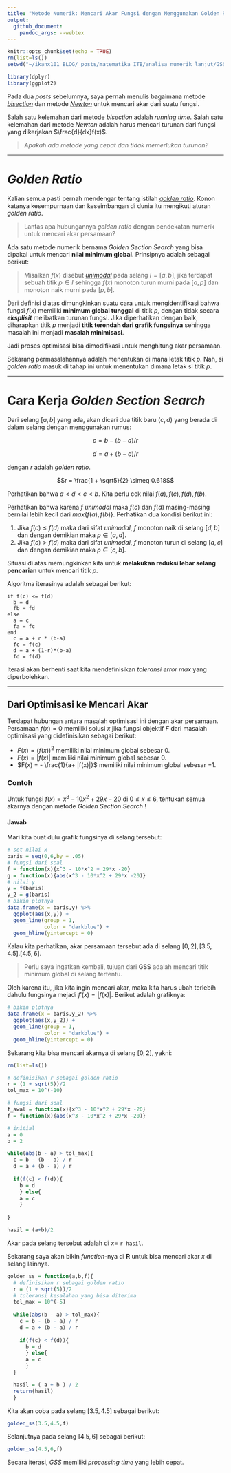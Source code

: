 ```yaml
---
title: "Metode Numerik: Mencari Akar Fungsi dengan Menggunakan Golden Ratio"
output: 
  github_document:
    pandoc_args: --webtex
---
```


```r
knitr::opts_chunk$set(echo = TRUE)
rm(list=ls())
setwd("~/ikanx101 BLOG/_posts/matematika ITB/analisa numerik lanjut/GSS")

library(dplyr)
library(ggplot2)
```

Pada dua _posts_ sebelumnya, saya pernah menulis bagaimana metode [_bisection_](https://ikanx101.com/blog/metode-bisection/) dan metode [_Newton_](https://ikanx101.com/blog/newton_method/) untuk mencari akar dari suatu fungsi.

Salah satu kelemahan dari metode _bisection_ adalah _running time_. Salah satu kelemahan dari metode _Newton_ adalah harus mencari turunan dari fungsi yang dikerjakan $\frac{d}{dx}f(x)$.

> _Apakah ada metode yang cepat dan tidak memerlukan turunan?_

---

# _Golden Ratio_

Kalian semua pasti pernah mendengar tentang istilah [_golden ratio_](https://en.wikipedia.org/wiki/Golden_ratio). Konon katanya kesempurnaan dan keseimbangan di dunia itu mengikuti aturan _golden ratio_.

> Lantas apa hubungannya _golden ratio_ dengan pendekatan numerik untuk mencari akar persamaan?

Ada satu metode numerik bernama _Golden Section Search_ yang bisa dipakai untuk mencari __nilai minimum global__. Prinsipnya adalah sebagai berikut:

> Misalkan $f(x)$ disebut [_unimodal_](https://id.wikipedia.org/wiki/Modus_(statistika)) pada selang $I = [a,b]$, jika terdapat sebuah titik $p \in I$ sehingga $f(x)$ monoton turun murni pada $[a,p]$ dan monoton naik murni pada $[p,b]$.

Dari definisi diatas dimungkinkan suatu cara untuk mengidentifikasi bahwa fungsi $f(x)$ memiliki __minimum global tunggal__ di titik $p$, dengan tidak secara ___eksplisit___ melibatkan turunan fungsi. Jika diperhatikan dengan baik, diharapkan titik $p$ menjadi __titik terendah dari grafik fungsinya__ sehingga masalah ini menjadi __masalah minimisasi__.

Jadi proses optimisasi bisa dimodifikasi untuk menghitung akar persamaan.

Sekarang permasalahannya adalah menentukan di mana letak titik $p$. Nah, si _golden ratio_ masuk di tahap ini untuk menentukan dimana letak si titik $p$.

---

# Cara Kerja _Golden Section Search_

Dari selang $[a,b]$ yang ada, akan dicari dua titik baru $(c,d)$ yang berada di dalam selang dengan menggunakan rumus:

$$c = b - (b - a) / r$$

$$d = a + (b - a) / r$$

dengan $r$ adalah _golden ratio_.

$$r = \frac{1 + \sqrt5}{2} \simeq 0.618$$

Perhatikan bahwa $a < d < c < b$. Kita perlu cek nilai $f(a), f(c), f(d), f(b)$.

Perhatikan bahwa karena $f$ _unimodal_ maka $f(c)$ dan $f(d)$ masing-masing bernilai lebih kecil dari $max \{ f(a) , f(b) \}$. Perhatikan dua kondisi berikut ini:

1. Jika $f(c) \leq f(d)$ maka dari sifat _unimodal_, $f$ monoton naik di selang $[d,b]$ dan dengan demikian maka $p \in [a,d]$.
1. Jika $f(c) > f(d)$ maka dari sifat _unimodal_, $f$ monoton turun di selang $[a,c]$ dan dengan demikian maka $p \in [c,b]$.

Situasi di atas memungkinkan kita untuk __melakukan reduksi lebar selang pencarian__ untuk mencari titik $p$.

Algoritma iterasinya adalah sebagai berikut:

```
if f(c) <= f(d)
  b = d
  fb = fd
else
  a = c
  fa = fc
end
  c = a + r * (b-a) 
  fc = f(c) 
  d = a + (1-r)*(b-a) 
  fd = f(d)
```

Iterasi akan berhenti saat kita mendefinisikan _toleransi error max_ yang diperbolehkan. 

---

## Dari Optimisasi ke Mencari Akar

Terdapat hubungan antara masalah optimisasi ini dengan akar persamaan. Persamaan $f(x) = 0$ memiliki solusi $x$ jika fungsi objektif $F$ dari masalah optimisasi yang didefinisikan sebagai berikut:

- $F(x) = (f(x))^2$ memiliki nilai minimum global sebesar $0$.
- $F(x) = |f(x)|$ memiliki nilai minimum global sebesar $0$.
- $F(x) = - \frac{1}{a+ |f(x)|}$ memiliki nilai minimum global sebesar $-1$.


### Contoh {-}

Untuk fungsi $f(x) = x^3 - 10x^2 + 29x -20$ di $0 \leq x \leq 6$, tentukan semua akarnya dengan metode _Golden Section Search_ !

#### Jawab {-}

Mari kita buat dulu grafik fungsinya di selang tersebut:

```r
# set nilai x
baris = seq(0,6,by = .05)
# fungsi dari soal
f = function(x){x^3 - 10*x^2 + 29*x -20}
g = function(x){abs(x^3 - 10*x^2 + 29*x -20)}
# nilai y
y = f(baris)
y_2 = g(baris)
# bikin plotnya
data.frame(x = baris,y) %>% 
  ggplot(aes(x,y)) +
  geom_line(group = 1,
            color = "darkblue") +
  geom_hline(yintercept = 0)
```

Kalau kita perhatikan, akar persamaan tersebut ada di selang $[0,2],[3.5,4.5].[4.5,6]$.

> Perlu saya ingatkan kembali, tujuan dari __GSS__ adalah mencari titik minimum global di selang tertentu.

Oleh karena itu, jika kita ingin mencari akar, maka kita harus ubah terlebih dahulu fungsinya mejadi $f'(x) = |f(x)|$. Berikut adalah grafiknya:

```r
# bikin plotnya
data.frame(x = baris,y_2) %>% 
  ggplot(aes(x,y_2)) +
  geom_line(group = 1,
            color = "darkblue") +
  geom_hline(yintercept = 0)
```

Sekarang kita bisa mencari akarnya di selang $[0,2]$, yakni:

```r
rm(list=ls())

# definisikan r sebagai golden ratio
r = (1 + sqrt(5))/2
tol_max = 10^(-10)

# fungsi dari soal
f_awal = function(x){x^3 - 10*x^2 + 29*x -20}
f = function(x){abs(x^3 - 10*x^2 + 29*x -20)}

# initial
a = 0
b = 2

while(abs(b - a) > tol_max){
  c = b - (b - a) / r
  d = a + (b - a) / r
  
  if(f(c) < f(d)){
    b = d
    } else{
    a = c
    }
  
}

hasil = (a+b)/2
```

Akar pada selang tersebut adalah di $x =$ `r hasil`.

Sekarang saya akan bikin _function_-nya di __R__ untuk bisa mencari akar $x$ di selang lainnya.

```r
golden_ss = function(a,b,f){
  # definisikan r sebagai golden ratio
  r = (1 + sqrt(5))/2
  # toleransi kesalahan yang bisa diterima
  tol_max = 10^(-5)
  
  while(abs(b - a) > tol_max){
    c = b - (b - a) / r
    d = a + (b - a) / r
  
    if(f(c) < f(d)){
      b = d
      } else{
      a = c
      }
  }

  hasil = ( a + b ) / 2
  return(hasil)
  }

```

Kita akan coba pada selang $[3.5,4.5]$ sebagai berikut:

```r
golden_ss(3.5,4.5,f)
```

Selanjutnya pada selang $[4.5,6]$ sebagai berikut:

```r
golden_ss(4.5,6,f)
```

Secara iterasi, _GSS_ memiliki _processing time_ yang lebih cepat.